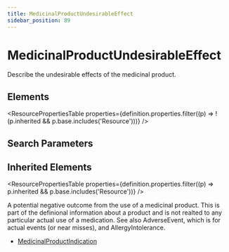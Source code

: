 ```yaml
---
title: MedicinalProductUndesirableEffect
sidebar_position: 89
---
```



# MedicinalProductUndesirableEffect

Describe the undesirable effects of the medicinal product.

<Tabs queryString="section">
  <TabItem value="schema" label="Schema" default>

## Elements

<ResourcePropertiesTable
  properties={definition.properties.filter((p) => !(p.inherited && p.base.includes('Resource')))}
/>

## Search Parameters

<SearchParamsTable searchParams={definition.searchParameters} />

## Inherited Elements

<ResourcePropertiesTable properties={definition.properties.filter((p) => p.inherited && p.base.includes('Resource'))} />

  </TabItem>
  <TabItem value="usage" label="Usage">
<div> <a name="scope"></a> <p> A potential negative outcome from the use of a medicinal product.  This is part of the definional information about a product and is not realted to any particular actual use of a medication. See also <Link to="/docs/api/fhir/resources/adverseevent">AdverseEvent</Link>, which is for actual events (or near misses), and <Link to="/docs/api/fhir/resources/allergyintolerance">AllergyIntolerance</Link>. </p> </div>
  </TabItem>

  <TabItem value="referencedBy" label="Referenced By">
<ul><li><a href="/docs/api/fhir/resources/medicinalproductindication">MedicinalProductIndication</a></li></ul>
  </TabItem>
</Tabs>
